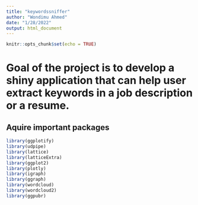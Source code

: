 ```yaml
---
title: "keywordssniffer"
author: "Wondimu Ahmed"
date: "1/28/2022"
output: html_document
---
```


```r
knitr::opts_chunk$set(echo = TRUE)
```

# Goal of the project is to develop a shiny application that can help user extract keywords in a job description or a resume. 
## Aquire important packages 
```r
library(ggplotify)
library(udpipe)
library(lattice)
library(latticeExtra)
library(ggplot2)
library(plotly)
library(igraph)
library(ggraph)
library(wordcloud)
library(wordcloud2)
library(ggpubr)

```

